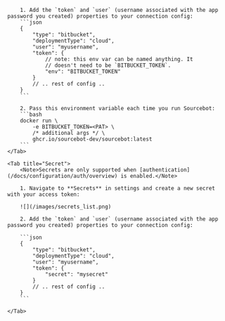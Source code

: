 <Tabs>
    <Tab title="Environment Variable">

        1. Add the `token` and `user` (username associated with the app password you created) properties to your connection config:
        ```json
        {
            "type": "bitbucket",
            "deploymentType": "cloud",
            "user": "myusername",
            "token": {
                // note: this env var can be named anything. It
                // doesn't need to be `BITBUCKET_TOKEN`.
                "env": "BITBUCKET_TOKEN"
            }
            // .. rest of config ..
        }
        ```

        2. Pass this environment variable each time you run Sourcebot:
        ```bash
        docker run \
            -e BITBUCKET_TOKEN=<PAT> \
            /* additional args */ \
            ghcr.io/sourcebot-dev/sourcebot:latest
        ```
    </Tab>

    <Tab title="Secret">
        <Note>Secrets are only supported when [authentication](/docs/configuration/auth/overview) is enabled.</Note>

        1. Navigate to **Secrets** in settings and create a new secret with your access token:

        ![](/images/secrets_list.png)

        2. Add the `token` and `user` (username associated with the app password you created) properties to your connection config:

        ```json
        {
            "type": "bitbucket",
            "deploymentType": "cloud",
            "user": "myusername",
            "token": {
                "secret": "mysecret"
            }
            // .. rest of config ..
        }
        ```

    </Tab>
</Tabs>